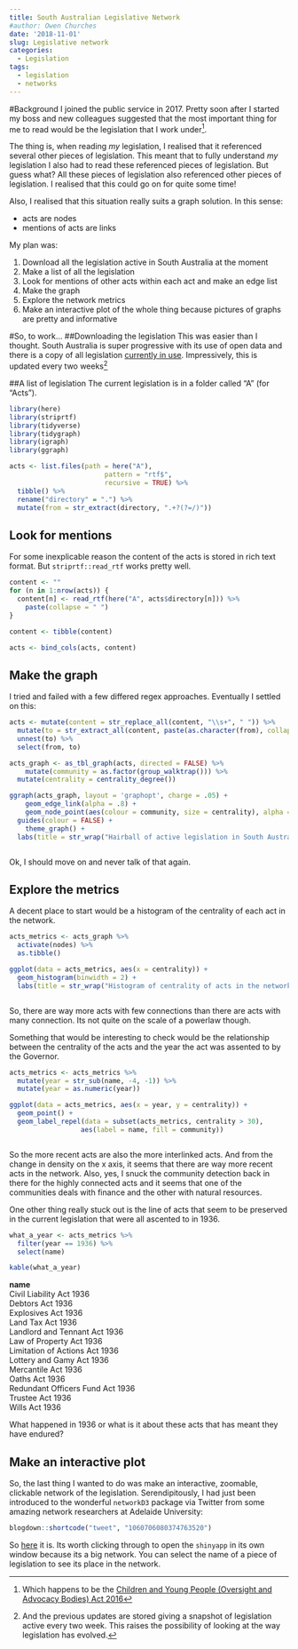 ```yaml
---
title: South Australian Legislative Network
#author: Owen Churches
date: '2018-11-01'
slug: Legislative network
categories:
  - Legislation
tags:
  - legislation
  - networks
---
```

#Background
I joined the public service in 2017. Pretty soon after I started my boss and new colleagues suggested that the most important thing for me to read would be the legislation that I work under^[Which happens to be the [Children and Young People (Oversight and Advocacy Bodies) Act 2016](https://www.legislation.sa.gov.au/LZ/C/A/CHILDREN%20AND%20YOUNG%20PEOPLE%20(OVERSIGHT%20AND%20ADVOCACY%20BODIES)%20ACT%202016.aspx)]. 

The thing is, when reading *my* legislation, I realised that it referenced several other pieces of legislation. This meant that to fully understand *my* legislation I also had to read these referenced pieces of legislation. But guess what? All these pieces of legislation also referenced other pieces of legislation. I realised that this could go on for quite some time!

Also, I realised that this situation really suits a graph solution. In this sense:

* acts are nodes
* mentions of acts are links

My plan was:

1. Download all the legislation active in South Australia at the moment
2. Make a list of all the legislation
3. Look for mentions of other acts within each act and make an edge list
4. Make the graph
5. Explore the network metrics
6. Make an interactive plot of the whole thing because pictures of graphs are pretty and informative

#So, to work...
##Downloading the legislation
This was easier than I thought. South Australia is super progressive with its use of open data and there is a copy of all legislation [currently in use](https://data.sa.gov.au/data/dataset/legislative-database). Impressively, this is updated every two weeks^[And the previous updates are stored giving a snapshot of legislation active every two week. This raises the possibility of looking at the way legislation has evolved.]

##A list of legislation
The current legislation is in a folder called "A" (for "Acts"). 

```r
library(here)
library(striprtf)
library(tidyverse)
library(tidygraph)
library(igraph)
library(ggraph)

acts <- list.files(path = here("A"), 
                        pattern = "rtf$", 
                        recursive = TRUE) %>%
  tibble() %>%
  rename("directory" = ".") %>%
  mutate(from = str_extract(directory, ".+?(?=/)"))
```

## Look for mentions
For some inexplicable reason the content of the acts is stored in rich text format. But `striprtf::read_rtf` works pretty well.
```r
content <- ""
for (n in 1:nrow(acts)) {
  content[n] <- read_rtf(here("A", acts$directory[n])) %>%
    paste(collapse = " ")
}

content <- tibble(content)

acts <- bind_cols(acts, content)
```

## Make the graph

I tried and failed with a few differed regex approaches. Eventually I settled on this:

```r
acts <- mutate(content = str_replace_all(content, "\\s+", " ")) %>% 
  mutate(to = str_extract_all(content, paste(as.character(from), collapse="|"))) %>%
  unnest(to) %>%
  select(from, to)

acts_graph <- as_tbl_graph(acts, directed = FALSE) %>% 
    mutate(community = as.factor(group_walktrap())) %>%
  mutate(centrality = centrality_degree())

ggraph(acts_graph, layout = 'graphopt', charge = .05) + 
    geom_edge_link(alpha = .8) + 
    geom_node_point(aes(colour = community, size = centrality), alpha = .3) + 
  guides(colour = FALSE) + 
    theme_graph() + 
  labs(title = str_wrap("Hairball of active legislation in South Australia November 2018", 50), caption = "Colour is the result of community detection and like the rest of the plot fulfils no explanatory purpose")
```

<img src = "/legislation_hairball.png" alt="" />

Ok, I should move on and never talk of that again.

## Explore the metrics
A decent place to start would be a histogram of the centrality of each act in the network.

```r
acts_metrics <- acts_graph %>%
  activate(nodes) %>%
  as.tibble()

ggplot(data = acts_metrics, aes(x = centrality)) + 
  geom_histogram(binwidth = 2) + 
  labs(title = str_wrap("Histogram of centrality of acts in the network of legislation in South Australia, November 2018", 70))
```

<img src = "/legislation_histogram.png" alt="" />

So, there are way more acts with few connections than there are acts with many connection. Its not quite on the scale of a powerlaw though.

Something that would be interesting to check would be the relationship between the centrality of the acts and the year the act was assented to by the Governor.

```r
acts_metrics <- acts_metrics %>%
  mutate(year = str_sub(name, -4, -1)) %>%
  mutate(year = as.numeric(year))

ggplot(data = acts_metrics, aes(x = year, y = centrality)) + 
  geom_point() +
  geom_label_repel(data = subset(acts_metrics, centrality > 30), 
                  aes(label = name, fill = community))
```
<img src = "/legislation_scatter.png" alt="" />

So the more recent acts are also the more interlinked acts. And from the change in density on the x axis, it seems that there are way more recent acts in the network. Also, yes, I snuck the community detection back in there for the highly connected acts and it seems that one of the communities deals with finance and the other with natural resources.

One other thing really stuck out is the line of acts that seem to be preserved in the current legislation that were all ascented to in 1936.
```r
what_a_year <- acts_metrics %>%
  filter(year == 1936) %>% 
  select(name)

kable(what_a_year)
```
**name**  
Civil Liability Act 1936  
Debtors Act 1936  
Explosives Act 1936  
Land Tax Act 1936  
Landlord and Tennant Act 1936  
Law of Property Act 1936  
Limitation of Actions Act 1936  
Lottery and Gamy Act 1936  
Mercantile Act 1936  
Oaths Act 1936  
Redundant Officers Fund Act 1936  
Trustee Act 1936  
Wills Act 1936  

What happened in 1936 or what is it about these acts that has meant they have endured?

## Make an interactive plot

So, the last thing I wanted to do was make an interactive, zoomable, clickable network of the legislation. Serendipitously, I had just been introduced to the wonderful `networkD3` package via Twitter from some amazing network researchers at Adelaide University:

```r
blogdown::shortcode("tweet", "1060706080374763520")
```

So [here](https://ofchurches.shinyapps.io/leg_app) it is. Its worth clicking through to open the `shinyapp` in its own window because its a big network. You can select the name of a piece of legislation to see its place in the network.
